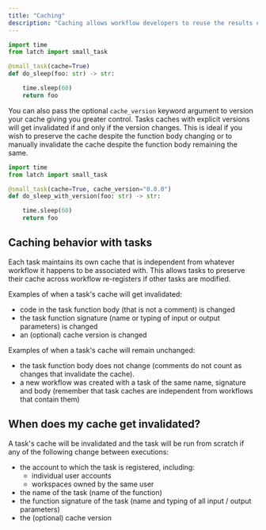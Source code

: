 ```yaml
---
title: "Caching"
description: "Caching allows workflow developers to reuse the results of previously run tasks to prevent wasted time and computation. This is helpful when running large batches of workflows with redundant inputs or when debugging errors in the middle of a workflow where upstream state can be reused."
---
```


```python
import time
from latch import small_task

@small_task(cache=True)
def do_sleep(foo: str) -> str:

    time.sleep(60)
    return foo
```

You can also pass the optional `cache_version` keyword argument to version your
cache giving you greater control. Tasks caches with explicit versions will get
invalidated if and only if the version changes. This is ideal if you wish to
preserve the cache despite the function body changing or to manually invalidate
the cache despite the function body remaining the same.

```python
import time
from latch import small_task

@small_task(cache=True, cache_version="0.0.0")
def do_sleep_with_version(foo: str) -> str:

    time.sleep(60)
    return foo
```

## Caching behavior with tasks

Each task maintains its own cache that is independent from whatever workflow it
happens to be associated with. This allows tasks to preserve their cache
across workflow re-registers if other tasks are modified.

Examples of when a task's cache will get invalidated:

- code in the task function body (that is not a comment) is changed
- the task function signature (name or typing of input or output parameters) is
  changed
- an (optional) cache version is changed

Examples of when a task's cache will remain unchanged:

- the task function body does not
  change (comments do not count as changes that invalidate the cache).
- a new workflow was created with a task of the same name, signature and body
  (remember that task caches are independent from workflows that contain them)

## When does my cache get invalidated?

A task's cache will be invalidated and the task will be run from scratch if any
of the following change between executions:

- the account to which the task is registered, including:
  - individual user accounts
  - workspaces owned by the same user
- the name of the task (name of the function)
- the function signature of the task (name and typing of all input / output
  parameters)
- the (optional) cache version
